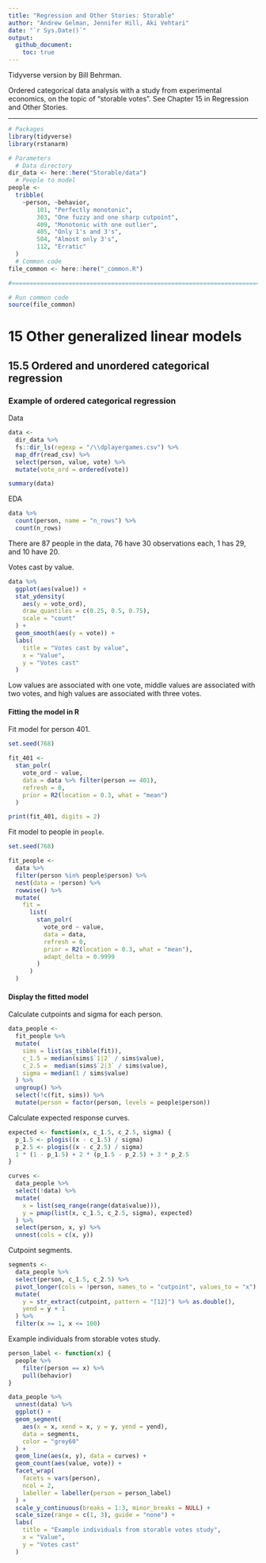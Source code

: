 ```yaml
---
title: "Regression and Other Stories: Storable"
author: "Andrew Gelman, Jennifer Hill, Aki Vehtari"
date: "`r Sys.Date()`"
output:
  github_document:
    toc: true
---
```

Tidyverse version by Bill Behrman.

Ordered categorical data analysis with a study from experimental
economics, on the topic of "storable votes". See Chapter 15 in
Regression and Other Stories.

-------------

```r
# Packages
library(tidyverse)
library(rstanarm)

# Parameters
  # Data directory
dir_data <- here::here("Storable/data")
  # People to model
people <- 
  tribble(
    ~person, ~behavior,
        101, "Perfectly monotonic",
        303, "One fuzzy and one sharp cutpoint",
        409, "Monotonic with one outlier",
        405, "Only 1's and 3's",
        504, "Almost only 3's",
        112, "Erratic"
  )
  # Common code
file_common <- here::here("_common.R")

#===============================================================================

# Run common code
source(file_common)
```

# 15 Other generalized linear models

## 15.5 Ordered and unordered categorical regression

### Example of ordered categorical regression

Data

```r
data <- 
  dir_data %>% 
  fs::dir_ls(regexp = "/\\dplayergames.csv") %>% 
  map_dfr(read_csv) %>% 
  select(person, value, vote) %>% 
  mutate(vote_ord = ordered(vote))

summary(data)
```

EDA

```r
data %>% 
  count(person, name = "n_rows") %>% 
  count(n_rows)
```

There are 87 people in the data, 76 have 30 observations each, 1 has 29, and 10 have 20.

Votes cast by value.

```r
data %>% 
  ggplot(aes(value)) +
  stat_ydensity(
    aes(y = vote_ord),
    draw_quantiles = c(0.25, 0.5, 0.75),
    scale = "count"
  ) +
  geom_smooth(aes(y = vote)) +
  labs(
    title = "Votes cast by value",
    x = "Value",
    y = "Votes cast"
  )
```

Low values are associated with one vote, middle values are associated with two votes, and high values are associated with three votes.

#### Fitting the model in R

Fit model for person 401.

```r
set.seed(768)

fit_401 <- 
  stan_polr(
    vote_ord ~ value,
    data = data %>% filter(person == 401),
    refresh = 0,
    prior = R2(location = 0.3, what = "mean")
  )

print(fit_401, digits = 2)
```

Fit model to people in `people`.

```r
set.seed(768)

fit_people <- 
  data %>% 
  filter(person %in% people$person) %>% 
  nest(data = !person) %>% 
  rowwise() %>% 
  mutate(
    fit = 
      list(
        stan_polr(
          vote_ord ~ value,
          data = data,
          refresh = 0,
          prior = R2(location = 0.3, what = "mean"),
          adapt_delta = 0.9999
        )
      )
  )
```

#### Display the fitted model

Calculate cutpoints and sigma for each person.

```r
data_people <- 
  fit_people %>% 
  mutate(
    sims = list(as_tibble(fit)),
    c_1.5 = median(sims$`1|2` / sims$value),
    c_2.5 =  median(sims$`2|3` / sims$value),
    sigma = median(1 / sims$value)
  ) %>% 
  ungroup() %>% 
  select(!c(fit, sims)) %>% 
  mutate(person = factor(person, levels = people$person))
```

Calculate expected response curves.

```r
expected <- function(x, c_1.5, c_2.5, sigma) {
  p_1.5 <- plogis((x - c_1.5) / sigma)
  p_2.5 <- plogis((x - c_2.5) / sigma)
  1 * (1 - p_1.5) + 2 * (p_1.5 - p_2.5) + 3 * p_2.5
}

curves <- 
  data_people %>% 
  select(!data) %>% 
  mutate(
    x = list(seq_range(range(data$value))),
    y = pmap(list(x, c_1.5, c_2.5, sigma), expected)
  ) %>% 
  select(person, x, y) %>% 
  unnest(cols = c(x, y))
```

Cutpoint segments.

```r
segments <- 
  data_people %>% 
  select(person, c_1.5, c_2.5) %>% 
  pivot_longer(cols = !person, names_to = "cutpoint", values_to = "x") %>% 
  mutate(
    y = str_extract(cutpoint, pattern = "[12]") %>% as.double(),
    yend = y + 1
  ) %>% 
  filter(x >= 1, x <= 100)
```

Example individuals from storable votes study.

```r
person_label <- function(x) {
  people %>% 
    filter(person == x) %>% 
    pull(behavior)
}

data_people %>% 
  unnest(data) %>% 
  ggplot() +
  geom_segment(
    aes(x = x, xend = x, y = y, yend = yend),
    data = segments,
    color = "grey60"
  ) +
  geom_line(aes(x, y), data = curves) +
  geom_count(aes(value, vote)) +
  facet_wrap(
    facets = vars(person),
    ncol = 2,
    labeller = labeller(person = person_label)
  ) +
  scale_y_continuous(breaks = 1:3, minor_breaks = NULL) +
  scale_size(range = c(1, 3), guide = "none") +
  labs(
    title = "Example individuals from storable votes study",
    x = "Value",
    y = "Votes cast"
  )
```


